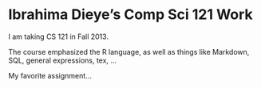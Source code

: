 # Ibrahima Dieye's Comp Sci 121 Work

I am taking CS 121 in Fall 2013. 

The course emphasized the R language, as well as things like Markdown, SQL, general expressions, tex, ...

My favorite assignment...
